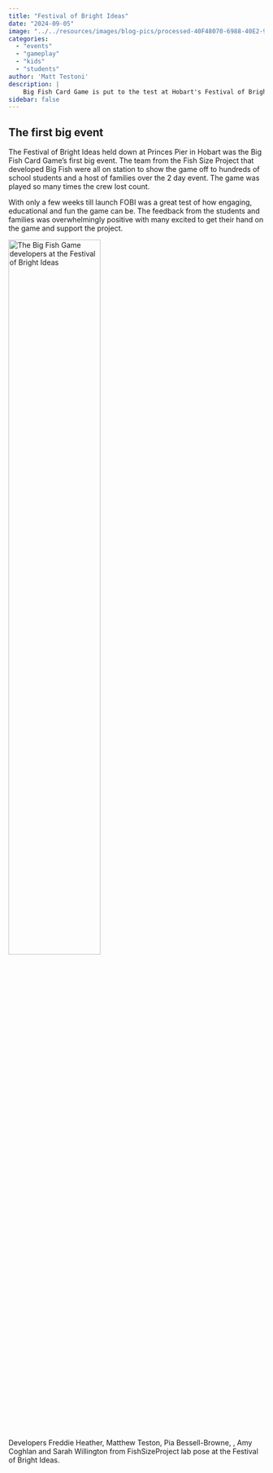 ```yaml
---
title: "Festival of Bright Ideas"
date: "2024-09-05"
image: "../../resources/images/blog-pics/processed-40F48070-6988-40E2-9E23-9746C536DA81.jpeg"
categories: 
  - "events"
  - "gameplay"
  - "kids"
  - "students"
author: 'Matt Testoni'
description: |
    Big Fish Card Game is put to the test at Hobart's Festival of Bright Ideas.
sidebar: false
---
```


<!-- This kind of grid keeps the horizontal spacing nice when there's no sidebar -->

::: {.grid .column-body .mx-1 .mx-sm-2 .mx-md-4 .mx-xl-5 .my-3 style="--bs-columns: 1;"}
## The first big event

The Festival of Bright Ideas held down at Princes Pier in Hobart was the Big Fish Card Game's first big event. The team from the Fish Size Project that developed Big Fish were all on station to show the game off to hundreds of school students and a host of families over the 2 day event. The game was played so many times the crew lost count.

With only a few weeks till launch FOBI was a great test of how engaging, educational and fun the game can be. The feedback from the students and families was overwhelmingly positive with many excited to get their hand on the game and support the project.

::: text-center
<img src="../../resources/images/blog-pics/processed-FOBI-cropped.jpeg" class="img-fluid" style="width: 60%" alt="The Big Fish Game developers at the Festival of Bright Ideas">

Developers Freddie Heather, Matthew Teston, Pia Bessell-Browne, , Amy Coghlan and Sarah Willington from FishSizeProject lab pose at the Festival of Bright Ideas.
:::

<!-- don't delete this -->
:::
